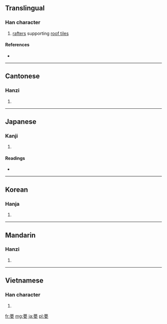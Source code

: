 ==Translingual==

===Han character===
{{Han char|rn=98|rad=瓦|as=11|sn=16|four=4471<sub>7</sub>|canj=廿田中弓 (TWLN), XX廿田中 (XXTWL)}}

# [[rafter]]s supporting [[roof tile]]s

====References====
* {{Han ref|kx=0751.230|dkj=21587|dj=1159.170|hdz=21429.070|uh=750D|ud=29965|bh=BF5F|bd=48991}}

----

==Cantonese==

===Hanzi===
{{yue-hanzi|jyut=|y=mang4}}

# {{defn|Cantonese|sort=瓦11}}

----

==Japanese==

===Kanji===
{{ja-kanji|grade=|rs=瓦11}}

# {{defn|Japanese|sort=瓦11}}

====Readings====
* {{ja-readings|on=[[ぼう]] (bō)|kun=[[いらか]] (iraka)|nanori=}}

----

==Korean==

===Hanja===
{{ko-hanja|hangeul=멍|eumhun=|rv=meong|mr=mŏng|y=meng}}

# {{defn|Korean|sort=瓦11}}

----

==Mandarin==

===Hanzi===
{{cmn-hanzi|pin=[[bèng]] ([[beng4]]), [[méng]] ([[meng2]])|wg=peng<sup>4</sup>, meng<sup>2</sup>}}

# {{defn|Mandarin|sort=瓦11}}

----

==Vietnamese==

===Han character===
{{vi-hantu|[[manh]], [[mành]]|rs=瓦11}}

# {{defn|Vietnamese|sort=瓦11}}

[[fr:甍]]
[[mg:甍]]
[[ja:甍]]
[[pl:甍]]
